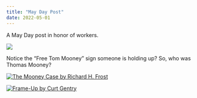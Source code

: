 ```yaml
---
title: "May Day Post"
date: 2022-05-01
---
```


A May Day post in honor of workers.

![](https://i.imgur.com/hnH8iTe.png)

Notice the "Free Tom Mooney" sign someone is holding up? So, who was Thomas Mooney?

::: {layout-ncol="2"}
[![The Mooney Case by Richard H. Frost](https://i.imgur.com/oioFeIJ.png)](https://archive.org/details/mooneycase00fros/mode/2up)

[![Frame-Up by Curt Gentry](https://i.imgur.com/4L5HQUO.png)](https://archive.org/details/frameupincredibl00gent)
:::
